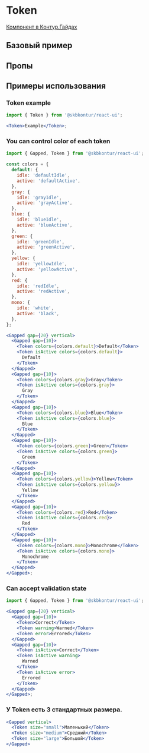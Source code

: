 
<Meta of={TokenStories} />

# Token

[Компонент в Контур.Гайдах](https)

## Базовый пример

<Primary />

## Пропы

<Controls />

## Примеры использования

### Token example

```jsx harmony
import { Token } from '@skbkontur/react-ui';

<Token>Example</Token>;
```

### You can control color of each token

```jsx harmony
import { Gapped, Token } from '@skbkontur/react-ui';

const colors = {
  default: {
    idle: 'defaultIdle',
    active: 'defaultActive',
  },
  gray: {
    idle: 'grayIdle',
    active: 'grayActive',
  },
  blue: {
    idle: 'blueIdle',
    active: 'blueActive',
  },
  green: {
    idle: 'greenIdle',
    active: 'greenActive',
  },
  yellow: {
    idle: 'yellowIdle',
    active: 'yellowActive',
  },
  red: {
    idle: 'redIdle',
    active: 'redActive',
  },
  mono: {
    idle: 'white',
    active: 'black',
  },
};

<Gapped gap={20} vertical>
  <Gapped gap={10}>
    <Token colors={colors.default}>Default</Token>
    <Token isActive colors={colors.default}>
      Default
    </Token>
  </Gapped>
  <Gapped gap={10}>
    <Token colors={colors.gray}>Gray</Token>
    <Token isActive colors={colors.gray}>
      Gray
    </Token>
  </Gapped>
  <Gapped gap={10}>
    <Token colors={colors.blue}>Blue</Token>
    <Token isActive colors={colors.blue}>
      Blue
    </Token>
  </Gapped>
  <Gapped gap={10}>
    <Token colors={colors.green}>Green</Token>
    <Token isActive colors={colors.green}>
      Green
    </Token>
  </Gapped>
  <Gapped gap={10}>
    <Token colors={colors.yellow}>Yellow</Token>
    <Token isActive colors={colors.yellow}>
      Yellow
    </Token>
  </Gapped>
  <Gapped gap={10}>
    <Token colors={colors.red}>Red</Token>
    <Token isActive colors={colors.red}>
      Red
    </Token>
  </Gapped>
  <Gapped gap={10}>
    <Token colors={colors.mono}>Monochrome</Token>
    <Token isActive colors={colors.mono}>
      Monochrome
    </Token>
  </Gapped>
</Gapped>;
```

### Can accept validation state

```jsx harmony
import { Gapped, Token } from '@skbkontur/react-ui';

<Gapped gap={20} vertical>
  <Gapped gap={10}>
    <Token>Correct</Token>
    <Token warning>Warned</Token>
    <Token error>Errored</Token>
  </Gapped>
  <Gapped gap={10}>
    <Token isActive>Correct</Token>
    <Token isActive warning>
      Warned
    </Token>
    <Token isActive error>
      Errored
    </Token>
  </Gapped>
</Gapped>;
```

### У Token есть 3 стандартных размера.

```jsx harmony
<Gapped vertical>
  <Token size="small">Маленький</Token>
  <Token size="medium">Средний</Token>
  <Token size="large">Большой</Token>
</Gapped>
```
